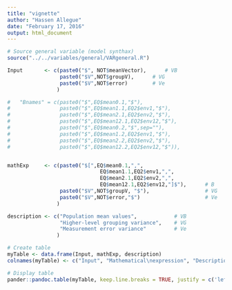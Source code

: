 ```yaml
---
title: "vignette"
author: "Hassen Allegue"
date: "February 17, 2016"
output: html_document
---
```


```r
# Source general variable (model synthax)
source("../../variables/general/VARgeneral.R")

Input       <- c(paste0("$", NOT$meanVector),      # VB
                 paste0("$V",NOT$groupV),      # VG
                 paste0("$V",NOT$error)        # Ve
                )

#   "Bnames" = c(paste0("$",EQ$mean0.1,"$"), 
#                paste0("$",EQ$mean1.1,EQ2$env1,"$"), 
#                paste0("$",EQ$mean2.1,EQ2$env2,"$"),
#                paste0("$",EQ$mean12.1,EQ2$env12,"$"),
#                paste0("$",EQ$mean0.2,"$",sep=""), 
#                paste0("$",EQ$mean1.2,EQ2$env1,"$"), 
#                paste0("$",EQ$mean2.2,EQ2$env2,"$"),
#                paste0("$",EQ$mean12.2,EQ2$env12,"$")),


mathExp     <- c(paste0("$[",EQ$mean0.1,",",
                              EQ$mean1.1,EQ2$env1,",",
                              EQ$mean2.1,EQ2$env2,",",
                              EQ$mean12.1,EQ2$env12,"]$"),      # B
                 paste0("$V",NOT$groupV, "$"),                  # VG
                 paste0("$V",NOT$error,"$")                     # Ve
                )

description <- c("Population mean values",            # VB
                 "Higher-level grouping variance",    # VG
                 "Measurement error variance"         # Ve
                )

# Create table
myTable <- data.frame(Input, mathExp, description)
colnames(myTable) <- c("Input", "Mathematical\nexpression", "Description")

# Display table
pander::pandoc.table(myTable, keep.line.breaks = TRUE, justify = c('left'))
```

